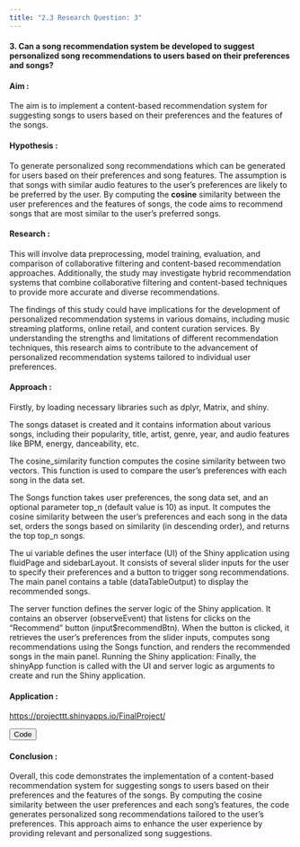 ---
title: "2.3 Research Question: 3"
---

#### **3. Can a song recommendation system be developed to suggest personalized song recommendations to users based on their preferences and songs?**

#### **Aim :** 

The aim is to implement a content-based recommendation system for suggesting songs to users based on their preferences and the features of the songs.

#### **Hypothesis :**

To generate personalized song recommendations which can be generated for users based on their preferences and song features. The assumption is that songs with similar audio features to the user's preferences are likely to be preferred by the user. By computing the **cosine** similarity between the user preferences and the features of songs, the code aims to recommend songs that are most similar to the user's preferred songs.

#### **Research :** 

This will involve data preprocessing, model training, evaluation, and comparison of collaborative filtering and content-based recommendation approaches. Additionally, the study may investigate hybrid recommendation systems that combine collaborative filtering and content-based techniques to provide more accurate and diverse recommendations.

The findings of this study could have implications for the development of personalized recommendation systems in various domains, including music streaming platforms, online retail, and content curation services. By understanding the strengths and limitations of different recommendation techniques, this research aims to contribute to the advancement of personalized recommendation systems tailored to individual user preferences.

#### **Approach :** 

Firstly, by loading necessary libraries such as dplyr, Matrix, and shiny.

The songs dataset is created and it contains information about various songs, including their popularity, title, artist, genre, year, and audio features like BPM, energy, danceability, etc.

The cosine_similarity function computes the cosine similarity between two vectors. This function is used to compare the user's preferences with each song in the data set.

The Songs function takes user preferences, the song data set, and an optional parameter top_n (default value is 10) as input. It computes the cosine similarity between the user's preferences and each song in the data set, orders the songs based on similarity (in descending order), and returns the top top_n songs.

The ui variable defines the user interface (UI) of the Shiny application using fluidPage and sidebarLayout. It consists of several slider inputs for the user to specify their preferences and a button to trigger song recommendations. The main panel contains a table (dataTableOutput) to display the recommended songs.

The server function defines the server logic of the Shiny application. It contains an observer (observeEvent) that listens for clicks on the "Recommend" button (input\$recommendBtn). When the button is clicked, it retrieves the user's preferences from the slider inputs, computes song recommendations using the Songs function, and renders the recommended songs in the main panel. Running the Shiny application: Finally, the shinyApp function is called with the UI and server logic as arguments to create and run the Shiny application.

#### **Application :** 

<https://projecttt.shinyapps.io/FinalProject/>

<button class="toggle-button" onclick="toggleData()">Code</button>

<div id="data" class="hidden-data">
  <pre><code class="language-r">
library(dplyr)
library(Matrix)
library(shiny)
songs <- data.frame(
  Popularity = c(83, 81, 80, 88, 86, 84, 84, 87, 86, 99),
  Title = c("Hey, Soul Sister", "A Thousand Years", "Titanium (feat. Sia)", "Underneath the Tree", "All of Me", "Thinking out Loud", "The Hills", "Shape of You", "One Kiss (with Dua Lipa)", "Memories"),
  Artist = c("Train", "Christina Perri", "David Guetta", "Kelly Clarkson", "John Legend", "Ed Sheeran", "The Weeknd", "Ed Sheeran", "Calvin Harris", "Maroon 5"),
  Genre = c("neo mellow", "dance pop", "dance pop", "dance pop", "neo mellow", "pop", "canadian contemporary r&b", "pop", "dance pop", "pop"),
  Year = c("2010", "2011", "2012", "2013", "2014", "2015", "2016", "2017", "2018", "2019"),
  BPM = c(97, 139, 126, 160, 120, 79, 113, 96, 124, 91),
  Energy = c(89, 41, 79, 81, 26, 45, 56, 65, 86, 32),
  Danceability = c(67, 42, 60, 51, 42, 78, 58, 83, 79, 76),
  Loudness = c(-4, -7, -4, -5, -7, -6, -7, -3, -3, -7),
  Liveness = c(8, 11, 13, 21, 13, 18, 14, 9, 8, 8),
  Valence = c(80, 16, 30, 69, 33, 59, 14, 93, 59, 57),
  Length = c(217, 285, 245, 230, 270, 282, 242, 234, 215, 189),
  Acousticness = c(19, 31, 7, 0, 92, 47, 7, 58, 4, 84),
  Speechiness = c(4, 3, 10, 5, 3, 3, 5, 8, 11, 5)
)

cosine_similarity <- function(x, y) {
  dot_product <- sum(x * y)
  magnitude_x <- sqrt(sum(x^2))
  magnitude_y <- sqrt(sum(y^2))
  similarity <- dot_product / (magnitude_x * magnitude_y)
  return(similarity)
}


Songs <- function(Intrest, songs, top_n = 10) {
  similarities <- apply(songs[, 6:ncol(songs)], 1, function(x) cosine_similarity(Intrest, x))
  Songs_Interest <- songs[order(similarities, decreasing = TRUE), ][1:top_n, ]
  return(Songs_Interest)
}


ui <- fluidPage(
  titlePanel("Recommendations"),
  sidebarLayout(
    sidebarPanel(
      sliderInput("bpm", "BPM:", min = 50, max = 200, value = 130),
      sliderInput("energy", "Energy:", min = 0, max = 100, value = 85),
      sliderInput("danceability", "Danceability:", min = 0, max = 100, value = 70),
      sliderInput("loudness", "Loudness:", min = -20, max = 0, value = -5),
      sliderInput("liveness", "Liveness:", min = 0, max = 100, value = 10),
      sliderInput("valence", "Valence:", min = 0, max = 100, value = 75),
      sliderInput("length", "Length:", min = 100, max = 400, value = 230),
      sliderInput("acousticness", "Acousticness:", min = 0, max = 100, value = 15),
      sliderInput("speechiness", "Speechiness:", min = 0, max = 100, value = 5),
      actionButton("recommendBtn", "Recommend")
    ),
    mainPanel(
      dataTableOutput("recommendations")
    )
  )
)


server <- function(input, output) {
  observeEvent(input$recommendBtn, {
    Intrest <- c(input$bpm, input$energy, input$danceability, input$loudness, input$liveness, input$valence, input$length, input$acousticness, input$speechiness)
    Songs_Interest <- Songs(Intrest, songs)
    output$recommendations <- renderDataTable({
      Songs_Interest[, c("Title", "Artist", "Genre")]
    })
  })
}

shinyApp(ui = ui, server = server)

  </code></pre>

  
</div>

<script>
function toggleData() {
  var dataDiv = document.getElementById("data");
  dataDiv.classList.toggle("hidden-data");
}
</script>

<style>
.hidden-data {
  display: none;
}
</style>


#### **Conclusion :** 

Overall, this code demonstrates the implementation of a content-based recommendation system for suggesting songs to users based on their preferences and the features of the songs. By computing the cosine similarity between the user preferences and each song's features, the code generates personalized song recommendations tailored to the user's preferences. This approach aims to enhance the user experience by providing relevant and personalized song suggestions.

